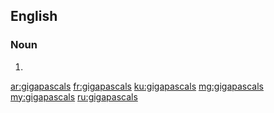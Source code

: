 ==English==

===Noun===
{{head|en|noun plural form}}

# {{plural of|gigapascal|lang=en}}

[[ar:gigapascals]]
[[fr:gigapascals]]
[[ku:gigapascals]]
[[mg:gigapascals]]
[[my:gigapascals]]
[[ru:gigapascals]]
